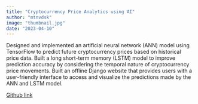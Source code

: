```yaml
---
title: "Cryptocurrency Price Analytics using AI"
author: "mtnvdsk"
image: "thumbnail.jpg"
date: "2023-04-10"
---
```


Designed and implemented an artificial neural network (ANN) model using TensorFlow to predict future cryptocurrency prices based on historical price data. Built a long short-term memory (LSTM) model to improve prediction accuracy by considering the temporal nature of cryptocurrency price movements. Built an offline Django website that provides users with a user-friendly interface to access and visualize the predictions made by the ANN and LSTM model.

[Github link](https://github.com/mtnvdsk/cryptobitcoin)
